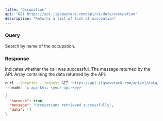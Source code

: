 ```yaml
---
title: "Occupation"
api: "GET https://api.jigsawstack.com/api/v1/data/occupation"
description: "Returns a list of list of occupation"
---
```


### Query

<ParamField query="name" type="string">
  Search by name of the occupation.
</ParamField>

### Response

<ResponseField name="success" type="boolean">
  Indicates whether the call was successful.
</ResponseField>

<ResponseField name="message" type="string">
  The message returned by the API.
</ResponseField>

<ResponseField name="data" type="JSON">
  Array containing the data returned by the API.
</ResponseField>

<RequestExample>

```bash Example Request
curl --location --request GET 'https://api.jigsawstack.com/api/v1/data/occupation' \
--header 'x-api-key: <your-api-key>'
```

</RequestExample>

<ResponseExample>

```json Response
{
  "success": true,
  "message": "Occupations retrieved successfully",
  "data": []
}
```

</ResponseExample>
